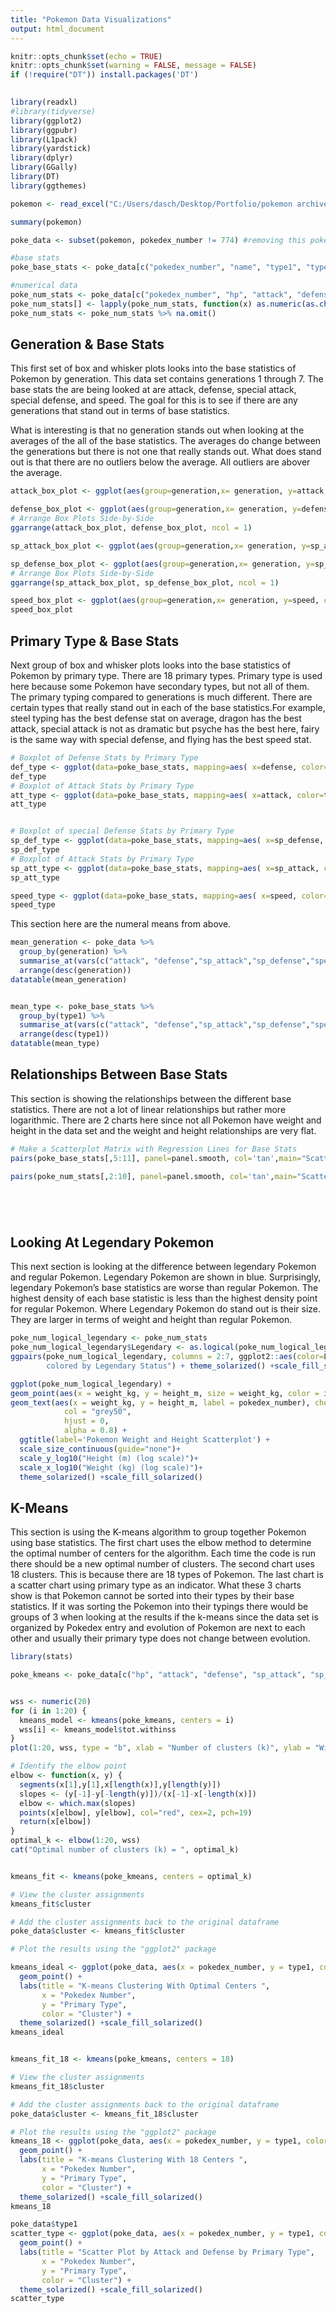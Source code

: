 ---
title: "Pokemon Data Visualizations"
output: html_document
---

```{r setup, include=FALSE}
knitr::opts_chunk$set(echo = TRUE)
knitr::opts_chunk$set(warning = FALSE, message = FALSE) 
if (!require("DT")) install.packages('DT')
  
```


```{r packages, include = FALSE}
library(readxl)
#library(tidyverse)
library(ggplot2)
library(ggpubr)
library(L1pack)
library(yardstick)
library(dplyr)
library(GGally)
library(DT)
library(ggthemes)

pokemon <- read_excel("C:/Users/dasch/Desktop/Portfolio/pokemon archive/pokemon.xlsx")

```
```{r include = FALSE}
summary(pokemon)

```
```{r}
poke_data <- subset(pokemon, pokedex_number != 774) #removing this pokemon since there are different stat numbers based on form

#base stats
poke_base_stats <- poke_data[c("pokedex_number", "name", "type1", "type2","hp", "attack", "defense", "sp_attack", "sp_defense", "speed", "base_total")]

#numerical data
poke_num_stats <- poke_data[c("pokedex_number", "hp", "attack", "defense", "sp_attack", "sp_defense", "speed", "base_total","weight_kg", "height_m", "base_happiness", "capture_rate","is_legendary")]
poke_num_stats[] <- lapply(poke_num_stats, function(x) as.numeric(as.character(x)))
poke_num_stats <- poke_num_stats %>% na.omit()
```
## Generation & Base Stats

This first set of box and whisker plots looks into the base statistics of Pokemon by generation. This data set contains generations 1 through 7. The base stats the are being looked at are attack, defense, special attack, special defense, and speed. The goal for this is to see if there are any generations that stand out in terms of base statistics.

What is interesting is that no generation stands out when looking at the averages of the all of the base statistics. The averages do change between the generations but there is not one that really stands out. What does stand out is that there are no outliers below the average. All outliers are abover the average.

```{r generation}
attack_box_plot <- ggplot(aes(group=generation,x= generation, y=attack, color=generation),data=poke_data) + geom_boxplot() + labs(x= "Generation (1-7)", y="Attack", title = "Attack Stats by Generation") + theme_solarized() +scale_fill_solarized()

defense_box_plot <- ggplot(aes(group=generation,x= generation, y=defense, color=generation),data=poke_data) + geom_boxplot() + labs(x= "Generation (1-7)", y="Defense", title = "Defense Stats by Generation")+ theme_solarized() +scale_fill_solarized()
# Arrange Box Plots Side-by-Side
ggarrange(attack_box_plot, defense_box_plot, ncol = 1)

sp_attack_box_plot <- ggplot(aes(group=generation,x= generation, y=sp_attack, color=generation),data=poke_data) + geom_boxplot() + labs(x= "Generation (1-7)", y="Special Attack", title = "Special Attack Stats by Generation") + theme_solarized() +scale_fill_solarized()

sp_defense_box_plot <- ggplot(aes(group=generation,x= generation, y=sp_defense, color=generation),data=poke_data) + geom_boxplot() + labs(x= "Generation (1-7)", y="Special Defense", title = "Special Defense Stats by Generation")+ theme_solarized() +scale_fill_solarized()
# Arrange Box Plots Side-by-Side
ggarrange(sp_attack_box_plot, sp_defense_box_plot, ncol = 1)

speed_box_plot <- ggplot(aes(group=generation,x= generation, y=speed, color=generation),data=poke_data) + geom_boxplot() + labs(x= "Generation (1-7)", y="Speed", title = "Speed Stats by Generation")+ theme_solarized() +scale_fill_solarized()
speed_box_plot

```



## Primary Type & Base Stats

Next group of box and whisker plots looks into the base statistics of Pokemon by primary type. There are 18 primary types. Primary type is used here because some Pokemon have secondary types, but not all of them. 
The primary typing compared to generations is much different. There are certain types that really stand out in each of the base statistics.For example, steel typing has the best defense stat on average, dragon has the best attack, special attack is not as dramatic but psyche has the best here, fairy is the same way with special defense, and flying has the best speed stat. 
```{r primarytype}

# Boxplot of Defense Stats by Primary Type
def_type <- ggplot(data=poke_base_stats, mapping=aes( x=defense, color=type1))+geom_boxplot()+coord_flip()+labs(title="Defense Statistics by Primary Type")+ theme_solarized() +scale_fill_solarized()
def_type
# Boxplot of Attack Stats by Primary Type
att_type <- ggplot(data=poke_base_stats, mapping=aes( x=attack, color=type1))+geom_boxplot()+coord_flip()+labs(title="Attack Statistics by Primary Type")+ theme_solarized() +scale_fill_solarized()
att_type


# Boxplot of special Defense Stats by Primary Type
sp_def_type <- ggplot(data=poke_base_stats, mapping=aes( x=sp_defense, color=type1))+geom_boxplot()+coord_flip()+labs(title="Special Defense Statistics by Primary Type")+ theme_solarized() +scale_fill_solarized()
sp_def_type
# Boxplot of Attack Stats by Primary Type
sp_att_type <- ggplot(data=poke_base_stats, mapping=aes( x=sp_attack, color=type1))+geom_boxplot()+coord_flip()+labs(title="Special Attack Statistics by Primary Type")+ theme_solarized() +scale_fill_solarized()
sp_att_type

speed_type <- ggplot(data=poke_base_stats, mapping=aes( x=speed, color=type1))+geom_boxplot()+coord_flip()+labs(title="Speed Statistics by Primary Type")+ theme_solarized() +scale_fill_solarized()
speed_type

```
 This section here are the numeral means from above. 
```{r overallMeans}
mean_generation <- poke_data %>%
  group_by(generation) %>%
  summarise_at(vars(c("attack", "defense","sp_attack","sp_defense","speed")), mean, na.rm = TRUE) %>%
  arrange(desc(generation)) 
datatable(mean_generation)


mean_type <- poke_base_stats %>%
  group_by(type1) %>%
  summarise_at(vars(c("attack", "defense","sp_attack","sp_defense","speed")), mean, na.rm = TRUE) %>%
  arrange(desc(type1)) 
datatable(mean_type)
```


## Relationships Between Base Stats

This section is showing the relationships between the different base statistics. There are not a lot of linear relationships but rather more logarithmic. There are 2 charts here since not all Pokemon have weight and height in the data set and the weight and height relationships are very flat. 
```{r pairplots}
# Make a Scatterplot Matrix with Regression Lines for Base Stats
pairs(poke_base_stats[,5:11], panel=panel.smooth, col='tan',main="Scatterplot Matrix with Regression Lines for Base Stats")

pairs(poke_num_stats[,2:10], panel=panel.smooth, col='tan',main="Scatterplot Matrix with Regression Lines for Numerical Stats")






```

## Looking At Legendary Pokemon
This next section is looking at the difference between legendary Pokemon and regular Pokemon. Legendary Pokemon are shown in blue. Surprisingly, legendary Pokemon's base statistics are worse than regular Pokemon. The highest density of each base statistic is less than the highest density point for regular Pokemon. 
Where Legendary Pokemon do stand out is their size. They are larger in terms of weight and height than regular Pokemon. 
```{r legendaryPokemon}

poke_num_logical_legendary <- poke_num_stats
poke_num_logical_legendary$Legendary <- as.logical(poke_num_logical_legendary$is_legendary)
ggpairs(poke_num_logical_legendary, columns = 2:7, ggplot2::aes(color=Legendary), title = "Scatterplot, Density Graph, and Correlation Coefficient Matrix
        colored by Legendary Status") + theme_solarized() +scale_fill_solarized()

ggplot(poke_num_logical_legendary) +
geom_point(aes(x = weight_kg, y = height_m, size = weight_kg, color = is_legendary), alpha = 0.6) +
geom_text(aes(x = weight_kg, y = height_m, label = pokedex_number), check_overlap = TRUE, 
            col = "grey50",
            hjust = 0, 
            alpha = 0.8) +
  ggtitle(label='Pokemon Weight and Height Scatterplot') +
  scale_size_continuous(guide="none")+
  scale_y_log10("Height (m) (log scale)")+
  scale_x_log10("Weight (kg) (log scale)")+
  theme_solarized() +scale_fill_solarized()
```

## K-Means 

This section is using the K-means algorithm to group together Pokemon using base statistics. The first chart uses the elbow method to determine the optimal number of centers for the algorithm. Each time the code is run there should be a new optimal number of clusters. The second chart uses 18 clusters. This is because there are 18 types of Pokemon. The last chart is a scatter chart using primary type as an indicator. What these 3 charts show is that Pokemon cannot be sorted into their types by their base statistics. If it was sorting the Pokemon into their typings there would be groups of 3 when looking at the results if the k-means since the data set is organized by Pokedex entry and evolution of Pokemon are next to each other and usually their primary type does not change between evolution.  
```{r kmeans}
library(stats)

poke_kmeans <- poke_data[c("hp", "attack", "defense", "sp_attack", "sp_defense", "speed", "base_total", "base_happiness", "is_legendary")]


wss <- numeric(20)
for (i in 1:20) {
  kmeans_model <- kmeans(poke_kmeans, centers = i)
  wss[i] <- kmeans_model$tot.withinss
}
plot(1:20, wss, type = "b", xlab = "Number of clusters (k)", ylab = "Within-cluster sum of squares")

# Identify the elbow point
elbow <- function(x, y) {
  segments(x[1],y[1],x[length(x)],y[length(y)])
  slopes <- (y[-1]-y[-length(y)])/(x[-1]-x[-length(x)])
  elbow <- which.max(slopes)
  points(x[elbow], y[elbow], col="red", cex=2, pch=19)
  return(x[elbow])
}
optimal_k <- elbow(1:20, wss)
cat("Optimal number of clusters (k) = ", optimal_k)


kmeans_fit <- kmeans(poke_kmeans, centers = optimal_k)

# View the cluster assignments
kmeans_fit$cluster

# Add the cluster assignments back to the original dataframe
poke_data$cluster <- kmeans_fit$cluster

# Plot the results using the "ggplot2" package

kmeans_ideal <- ggplot(poke_data, aes(x = pokedex_number, y = type1, color = factor(cluster))) + 
  geom_point() +
  labs(title = "K-means Clustering With Optimal Centers ",
       x = "Pokedex Number",
       y = "Primary Type",
       color = "Cluster") +
  theme_solarized() +scale_fill_solarized()
kmeans_ideal


kmeans_fit_18 <- kmeans(poke_kmeans, centers = 18)

# View the cluster assignments
kmeans_fit_18$cluster

# Add the cluster assignments back to the original dataframe
poke_data$cluster <- kmeans_fit_18$cluster

# Plot the results using the "ggplot2" package
kmeans_18 <- ggplot(poke_data, aes(x = pokedex_number, y = type1, color = factor(cluster))) + 
  geom_point() +
  labs(title = "K-means Clustering With 18 Centers ",
       x = "Pokedex Number",
       y = "Primary Type",
       color = "Cluster") +
  theme_solarized() +scale_fill_solarized()
kmeans_18

poke_data$type1
scatter_type <- ggplot(poke_data, aes(x = pokedex_number, y = type1, color = factor(type1))) + 
  geom_point() +
  labs(title = "Scatter Plot by Attack and Defense by Primary Type",
       x = "Pokedex Number",
       y = "Primary Type",
       color = "Cluster") +
  theme_solarized() +scale_fill_solarized()
scatter_type


```

